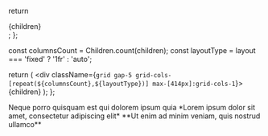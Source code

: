 
  return <div className="Column">{children}</div>;
};

  const columnsCount = Children.count(children);
  const layoutType = layout === 'fixed' ? '1fr' : 'auto';

  return (
     <div className={`grid gap-5 grid-cols-[repeat(${columnsCount},${layoutType})] max-[414px]:grid-cols-1`}>
      {children}
    </div>
  );
};

<Columns layout="fixed">
  <Column>
    Neque porro quisquam est qui dolorem ipsum quia
  </Column>
  <Column>
    *Lorem ipsum dolor sit amet, consectetur adipiscing elit*
  </Column>
  <Column>
    **Ut enim ad minim veniam, quis nostrud ullamco**
  </Column>
</Columns>
